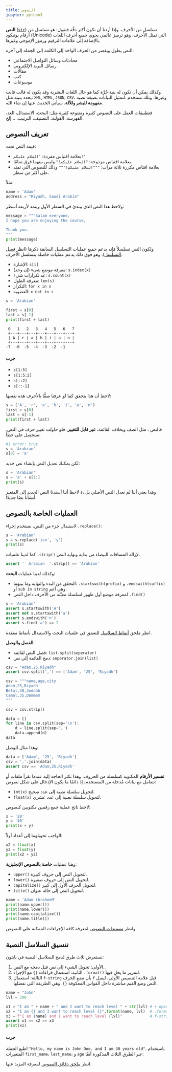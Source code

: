 ```yaml
---
title: النصوص
jupyter: python3
---
```


**النص** ([`str`](https://docs.python.org/3/library/stdtypes.html#str)) تسلسل من الأحرف. وإذا أردنا أن نكون أكثر دقَّة فنقول: هو تسلسل من أرقام يونيكود (Unicode) التي تمثل الأحرف، وهو ترميز عالمي يحوي جميع أحرف اللغات بالإضافة إلى علامات الترقيم ورموز الإموجي وغيرها.

النص يطول ويقصر من الحرف الواحد إلى الكلمة إلى الجملة إلى آخره:

- محادثات وسائل التواصل الاجتماعي
- رسائل البريد الإلكتروني
- مقالات
- كتب
- موسوعات

وكذلك يمكن أن تكون له بنية حُرَّة كما هو حال اللغات البشرية وقد يكون له قالب قابت يحدد بنيته مثل: `XML`, `HTML`, `JSON`, `CSV`، وغيرها. وتلك تستخدم .لتمثيل البيانات بصيغة نصية **مفهومة للبشر وللآلة**. سيأتي الحديث عنها إن شاء الله.

فتطبيقات العمل على النصوص كثيرة ومتنوعة كثيرة مثل: البحث، الاستبدال، العد، الفهرسة، القولبة، التصنيف، الترتيب، ...إلخ.

## تعريف النصوص

قيمة النص تحدد:

- بعلامة اقتباس مفردة: `'السلام عليكم!'`
- بعلامة اقتباس مزدوجة: `"السلام عليكم!"` وليس بينهما فرق تمامًا.
- بعلامة اقتاس مكررة ثلاثة مرات: `"""السلام عليكم!"""` وذلك للنصوص التي تمتد على أكثر من سطر.

مثلاً:

```python
name = 'Adam'
address = "Riyadh, Saudi Arabia"
```

ولاحظ هذا النص الذي يبتدئ في السطر الأول ويتمد لأربعة أسطر:

```python
message = """Salam everyone,
I hope you are enjoying the course,

Thank you.
"""
print(message)
```

ولكون النص تسلسلاً فإنه يدعم جميع عمليات التسلسل السابقة ذكرها (انظر [فصل التسلسل](06_sequences.qmd)). وهو فوق ذلك يدعم عمليات خاصلة بتسلسل الأحرف.

- الإشارة: `s[i]`
- معرفة موضع شيء (إن وجد): `s.index(x)`
- عد تكرارات شيء: `s.count(x)`
- معرفة الطول: `len(s)`
- التكرار: `for x in s`
- العضوية: `x not in s`

```python
s = 'Arabian'

first = s[0]
last = s[-1]
print(first + last)
```

```
 0   1   2   3   4   5   6   7
 +---+---+---+---+---+---+---+
 | A | r | a | b | i | a | n |
 +---+---+---+---+---+---+---+
-7  -6  -5  -4  -3  -2  -1
```

#### جرب

- `s[1:5]`
- `s[1:5:2]`
- `s[::2]`
- `s[::-1]`

لاحظ أن هذا يتحقق كما لو عرفنا صفًّا بالأحرف هذه نفسها:

```python
s = ('A', 'r', 'a', 'b', 'i', 'a', 'n')
first = s[0]
last = s[-1]
print(first + last)
```

فالنص ، مثل الصف وبخلاف القائمة، **غير قابل للتغيير**. فلو حاولت تغيير حرف في النص. ستحصل على خطأ:

```python
#| error: true
s = 'Arabian'
s[0] = 'a'
```

لكن يمكنك تعديل النص بإنشاء نص جديد:

```python
s = 'Arabian'
s = 'a' + s[1:]
print(s)
```

لاحظ أننا أسندنا النص الجديد إلى المتغير `s`، وهذا يعني أننا لم نعدل النص الأصلي بل أنشأنا نصًا جديدًا.

## العمليات الخاصة بالنصوص

لاستبدال جزء من النص، نستخدم إجراء `.replace()`:

```python
s = 'Arabian'
s = s.replace('ian', 'y')
print(s)
```

كما لدينا علميات `.strip()` لإزالة المسافات البيضاء من بداية ونهاية النص.

```python
assert '  Arabian  '.strip() == 'Arabian'
```

وكذلك لدينا عمليات **البحث**:

- التحقق من البدء والنهاية وما بينهما: `.startswith(prefix)` و `.endswith(suffix)` أو `sub in string` وهي أعم.
- لمعرفة موضع أول ظهور لسلسلة معيَّنة من الأحرف داخل النص `.find()`

```python
s = 'Arabian'
assert s.startswith('A')
assert not s.startswith('a')
assert s.endswith('n')
assert s.find('a') == 2
```

انظر ملحق [أنماط السلاسل](zz_regex.qmd) للتعمق في علميات البحث والاستبدال بأنماط معقدة.

**الفصل والوصل**:

- فصل النص لقائمة: `list.split(seperator)`
- دمج القائمة إلى نص: `seperator.join(list)`

```python
csv = "Adam,25,Riyadh"
assert csv.split(',') == ['Adam', '25', 'Riyadh']
```

```python
csv = """name,age,city
Adam,25,Riyadh
Belal,30,Jeddah
Camal,35,Dammam
"""

csv = csv.strip()

data = []
for line in csv.split(sep='\n'):
    d = line.split(sep=',')
    data.append(d)
data
```

وهذا مثال للوصل:

```python
data = ['Adam', '25', 'Riyadh']
csv = ','.join(data)
assert csv == 'Adam,25,Riyadh'
```


**تفسير الأرقام** المكتوبة كسلسلة من الحروف، وهذا تكثر الحاجة إليه عندما نقرأ ملفات أو نتعامل مع بيانات مُدخلة من المستخدم، إذ دائمًا ما يكون الإدخال على شكل نصوص:

- `int(x)` لتحويل سلسلة نصية إلى عدد صحيح.
- `float(x)` لتحويل سلسلة نصية إلى عدد عشري.

لاحظ ناتج عملية جمع رقمين مكتوبين كنصوص:

```python
x = '20'
y = '40'
print(x + y)
```

الواجب تحويلهما إلى أعداد أولاًً:

```python
x2 = float(x)
y2 = float(y)
print(x2 + y2)
```

وهنا عمليات **خاصة بالنصوص الإنجليزية**:

- `upper()` لتحويل النص إلى حروف كبيرة.
- `lower()` لتحويل النص إلى حروف صغيرة.
- `capitalize()` لتحويل الحرف الأول إلى كبير.
- `title()` لتحويل النص إلى حالة عنوان.

```python
name = 'Adam ibraheeM'
print(name.upper())
print(name.lower())
print(name.capitalize())
print(name.title())
```

وانظر [مستندات النصوص](https://docs.python.org/3/library/stdtypes.html#string-methods) لمعرفة كافة الإجراءات الممكنة على النصوص.

## تنسيق السلاسل النصية

نستعرض ثلاث طرق لدمج السلاسل النصية في بايثون:

1. الأولى: تحويل الشيء إلى نص قبل دمجه مع النص..
2. الثانية: استعمال فراغات `{}` مع الإجراء `.format()` لتمرير ما يحل فيها.
3. الثالثة: استعمال `f-string` بأن تضع الحرف `f`  قبل علامة التنصيص الأولى، ليقبل النص وضع القيم مباشرة داخل القواس المعكوفة `{}`. وهي الطريقة التي نفضلها.

```python
name = "John"
lvl = 300

x1 = "I am " + name + " and I want to reach level " + str(lvl) # + operator
x2 = "I am {} and I want to reach level {}".format(name, lvl)  # .format() method
x3 = f"I am {name} and I want to reach level {lvl}"            # f-strings
assert x1 == x2 == x3
print(x1)
```

#### جرب

اطبع الجملة `"Hello, my name is John Doe. and I am 30 years old"`. باستخدام المتغيرات `first_name`، `last_name`، و `age` عبر الطرق الثلاث المذكورة آنفًا:

انظر [ملحق دقائق النصوص](zz_strings.qmd) لمعرفة المزيد عنها.